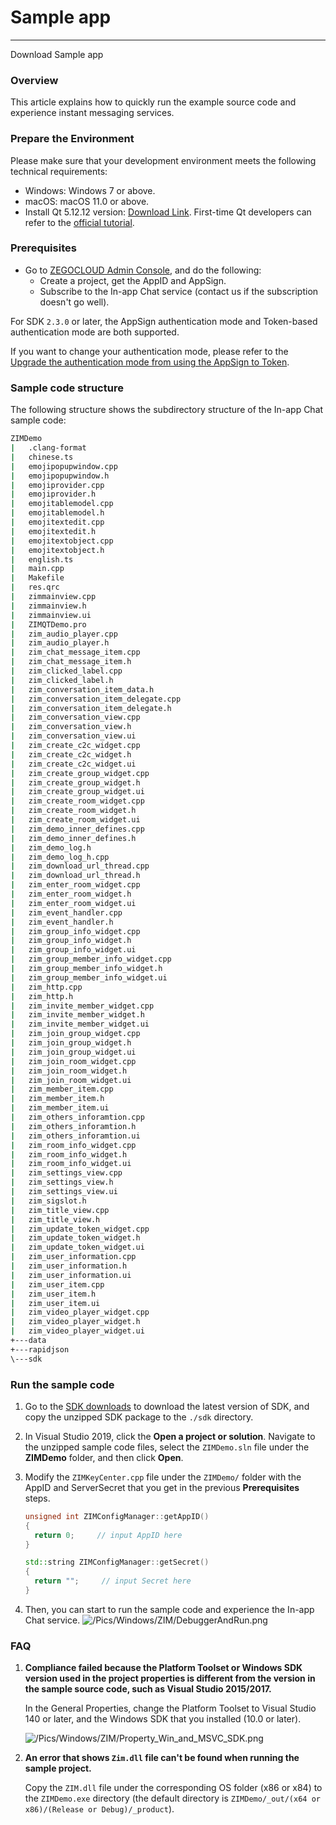 # Sample app

- - -


<Card title="Sample app" href="https://storage.zego.im/zim/example/windows/ZIMDemo.zip" target="_blank">Download Sample app</Card>


### Overview

This article explains how to quickly run the example source code and experience instant messaging services.

### Prepare the Environment

Please make sure that your development environment meets the following technical requirements:

* Windows: Windows 7 or above.
* macOS: macOS 11.0 or above.
* Install Qt 5.12.12 version: [Download Link](https://download.qt.io/archive/qt/5.12/5.12.12/). First-time Qt developers can refer to the [official tutorial](https://doc.qt.io/qt-5/gettingstarted.html).

### Prerequisites


- Go to [ZEGOCLOUD Admin Console](https://console.zegocloud.com), and do the following:
    - Create a project, get the AppID and AppSign.
    - Subscribe to the In-app Chat service (contact us if the subscription doesn't go well).

<Warning title="Warning">

For SDK `2.3.0` or later, the AppSign authentication mode and Token-based authentication mode are both supported.

If you want to change your authentication mode, please refer to the [Upgrade the authentication mode from using the AppSign to Token](https://docs.zegocloud.com/faq/token_upgrade).
</Warning>



### Sample code structure 

The following structure shows the subdirectory structure of the In-app Chat sample code:

```bash
ZIMDemo	
|   .clang-format
|   chinese.ts
|   emojipopupwindow.cpp
|   emojipopupwindow.h
|   emojiprovider.cpp
|   emojiprovider.h
|   emojitablemodel.cpp
|   emojitablemodel.h
|   emojitextedit.cpp
|   emojitextedit.h
|   emojitextobject.cpp
|   emojitextobject.h
|   english.ts
|   main.cpp
|   Makefile
|   res.qrc
|   zimmainview.cpp
|   zimmainview.h
|   zimmainview.ui
|   ZIMQTDemo.pro
|   zim_audio_player.cpp
|   zim_audio_player.h
|   zim_chat_message_item.cpp
|   zim_chat_message_item.h
|   zim_clicked_label.cpp
|   zim_clicked_label.h
|   zim_conversation_item_data.h
|   zim_conversation_item_delegate.cpp
|   zim_conversation_item_delegate.h
|   zim_conversation_view.cpp
|   zim_conversation_view.h
|   zim_conversation_view.ui
|   zim_create_c2c_widget.cpp
|   zim_create_c2c_widget.h
|   zim_create_c2c_widget.ui
|   zim_create_group_widget.cpp
|   zim_create_group_widget.h
|   zim_create_group_widget.ui
|   zim_create_room_widget.cpp
|   zim_create_room_widget.h
|   zim_create_room_widget.ui
|   zim_demo_inner_defines.cpp
|   zim_demo_inner_defines.h
|   zim_demo_log.h
|   zim_demo_log_h.cpp
|   zim_download_url_thread.cpp
|   zim_download_url_thread.h
|   zim_enter_room_widget.cpp
|   zim_enter_room_widget.h
|   zim_enter_room_widget.ui
|   zim_event_handler.cpp
|   zim_event_handler.h
|   zim_group_info_widget.cpp
|   zim_group_info_widget.h
|   zim_group_info_widget.ui
|   zim_group_member_info_widget.cpp
|   zim_group_member_info_widget.h
|   zim_group_member_info_widget.ui
|   zim_http.cpp
|   zim_http.h
|   zim_invite_member_widget.cpp
|   zim_invite_member_widget.h
|   zim_invite_member_widget.ui
|   zim_join_group_widget.cpp
|   zim_join_group_widget.h
|   zim_join_group_widget.ui
|   zim_join_room_widget.cpp
|   zim_join_room_widget.h
|   zim_join_room_widget.ui
|   zim_member_item.cpp
|   zim_member_item.h
|   zim_member_item.ui
|   zim_others_inforamtion.cpp
|   zim_others_inforamtion.h
|   zim_others_inforamtion.ui
|   zim_room_info_widget.cpp
|   zim_room_info_widget.h
|   zim_room_info_widget.ui
|   zim_settings_view.cpp
|   zim_settings_view.h
|   zim_settings_view.ui
|   zim_sigslot.h
|   zim_title_view.cpp
|   zim_title_view.h
|   zim_update_token_widget.cpp
|   zim_update_token_widget.h
|   zim_update_token_widget.ui
|   zim_user_information.cpp
|   zim_user_information.h
|   zim_user_information.ui
|   zim_user_item.cpp
|   zim_user_item.h
|   zim_user_item.ui
|   zim_video_player_widget.cpp
|   zim_video_player_widget.h
|   zim_video_player_widget.ui
+---data
+---rapidjson
\---sdk
```

### Run the sample code

1. Go to the [SDK downloads](./Client%20SDKs/SDK%20downloads.mdx) to download the latest version of SDK, and copy the unzipped SDK package to the `./sdk` directory. 

2. In Visual Studio 2019, click the **Open a project or solution**. Navigate to the unzipped sample code files, select the `ZIMDemo.sln` file under the **ZIMDemo** folder, and then click **Open**.

3. Modify the `ZIMKeyCenter.cpp` file under the `ZIMDemo/` folder with the AppID and ServerSecret that you get in the previous **Prerequisites** steps. 

    ```cpp
    unsigned int ZIMConfigManager::getAppID()
    {
      return 0;     // input AppID here
    }

    std::string ZIMConfigManager::getSecret()
    {
      return "";     // input Secret here
    }
    ```

4. Then, you can start to run the sample code and experience the In-app Chat service. 
![/Pics/Windows/ZIM/DebuggerAndRun.png](https://storage.zego.im/sdk-doc/Pics/Windows/ZIM/DebuggerAndRun.png)

### FAQ

1. **Compliance failed because the Platform Toolset or Windows SDK version used in the project properties is different from the version in the sample source code, such as Visual Studio 2015/2017.**

    In the General Properties, change the Platform Toolset to Visual Studio 140 or later, and the Windows SDK that you installed (10.0 or later).

    ![/Pics/Windows/ZIM/Property_Win_and_MSVC_SDK.png](https://storage.zego.im/sdk-doc/Pics/Windows/ZIM/Property_Win_and_MSVC_SDK.png)

2. **An error that shows `Zim.dll` file can't be found when running the sample project.**

    Copy the `ZIM.dll` file under the corresponding OS folder (x86 or x84) to the `ZIMDemo.exe` directory (the default directory is `ZIMDemo/_out/(x64 or x86)/(Release or Debug)/_product`).
